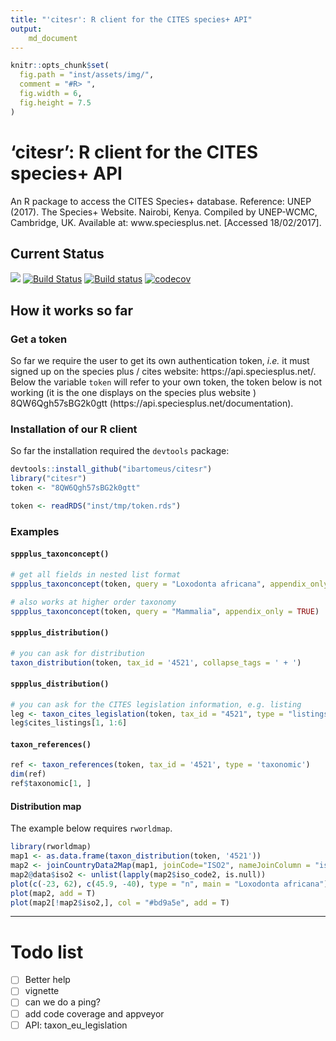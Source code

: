 ```yaml
---
title: "'citesr': R client for the CITES species+ API"
output:
    md_document
---
```



```r
knitr::opts_chunk$set(
  fig.path = "inst/assets/img/",
  comment = "#R> ",
  fig.width = 6,
  fig.height = 7.5
)
```

# 'citesr': R client for the CITES species+ API

An R package to access the CITES Species+ database. Reference:
UNEP (2017). The Species+ Website. Nairobi, Kenya. Compiled by UNEP-WCMC,
Cambridge, UK. Available at: www.speciesplus.net. [Accessed 18/02/2017].

## Current Status

![](https://img.shields.io/badge/inSileco-InDevelopment-d7ae67.svg)
[![Build Status](https://travis-ci.org/ibartomeus/citesr.svg?branch=master)](https://travis-ci.org/ibartomeus/citesr)
[![Build status](https://ci.appveyor.com/api/projects/status/j8u04bwan0kqpn0f?svg=true)](https://ci.appveyor.com/project/KevCaz/citesr)
[![codecov](https://codecov.io/gh//ibartomeus/citesr/branch/master/graph/badge.svg)](https://codecov.io/gh//ibartomeus/citesr)


## How it works so far

### Get a token

So far we require the user to get its own authentication token, *i.e.* it must
signed up on the species plus / cites website: https://api.speciesplus.net/.
Below the variable `token` will refer to your own token, the token below
is not working (it is the one displays on the species plus website )
8QW6Qgh57sBG2k0gtt (https://api.speciesplus.net/documentation).


### Installation of our R client

So far the installation required the `devtools` package:

```R
devtools::install_github("ibartomeus/citesr")
library("citesr")
token <- "8QW6Qgh57sBG2k0gtt"
```

```R
token <- readRDS("inst/tmp/token.rds")
```

### Examples

#### `sppplus_taxonconcept()`

```R
# get all fields in nested list format
sppplus_taxonconcept(token, query = "Loxodonta africana", appendix_only = TRUE)
```

```R
# also works at higher order taxonomy
sppplus_taxonconcept(token, query = "Mammalia", appendix_only = TRUE)
```



#### `sppplus_distribution()`

```R
# you can ask for distribution
taxon_distribution(token, tax_id = '4521', collapse_tags = ' + ')
```

#### `sppplus_distribution()`

```R
# you can ask for the CITES legislation information, e.g. listing
leg <- taxon_cites_legislation(token, tax_id = "4521", type = "listings")
leg$cites_listings[1, 1:6]
```


#### `taxon_references()`

```R
ref <- taxon_references(token, tax_id = '4521', type = 'taxonomic')
dim(ref)
ref$taxonomic[1, ]
```



#### Distribution map

The example below requires `rworldmap`.

```R
library(rworldmap)
map1 <- as.data.frame(taxon_distribution(token, '4521'))
map2 <- joinCountryData2Map(map1, joinCode="ISO2", nameJoinColumn = "iso_code2", nameCountryColumn = "name")
map2@data$iso2 <- unlist(lapply(map2$iso_code2, is.null))
plot(c(-23, 62), c(45.9, -40), type = "n", main = "Loxodonta africana")
plot(map2, add = T)
plot(map2[!map2$iso2,], col = "#bd9a5e", add = T)
```


-------------------------------------------------------




# Todo list

- [ ] Better help
- [ ] vignette
- [ ] can we do a ping?
- [ ] add code coverage and appveyor
- [ ] API: taxon_eu_legislation
